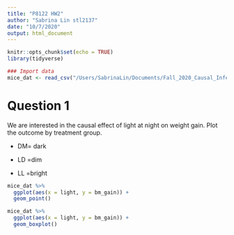 ```yaml
---
title: "P8122 HW2"
author: "Sabrina Lin stl2137"
date: "10/7/2020"
output: html_document
---
```


```r
knitr::opts_chunk$set(echo = TRUE)
library(tidyverse)
```

```r
### Import data
mice_dat <- read_csv("/Users/SabrinaLin/Documents/Fall_2020_Causal_Inference/Homework/HW2/light.csv") %>% janitor::clean_names()
```

# Question 1 
We are interested in the causal effect of light at night on weight gain. Plot the outcome by treatment group. 

* DM= dark

* LD =dim

* LL =bright

```r
mice_dat %>% 
  ggplot(aes(x = light, y = bm_gain)) + 
  geom_point()

mice_dat %>% 
  ggplot(aes(x = light, y = bm_gain)) + 
  geom_boxplot()
```


